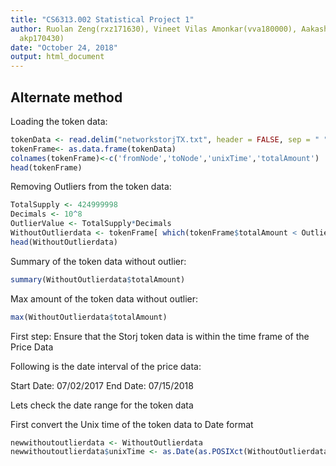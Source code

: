 ```yaml
---
title: "CS6313.002 Statistical Project 1"
author: Ruolan Zeng(rxz171630), Vineet Vilas Amonkar(vva180000), Aakash Kamlesh Punjabi(
  akp170430)
date: "October 24, 2018"
output: html_document
---
```

## Alternate method

Loading the token data:


```r
tokenData <- read.delim("networkstorjTX.txt", header = FALSE, sep = " ")
tokenFrame<- as.data.frame(tokenData)
colnames(tokenFrame)<-c('fromNode','toNode','unixTime','totalAmount')
head(tokenFrame)
```

Removing Outliers from the token data:


```r
TotalSupply <- 424999998
Decimals <- 10^8
OutlierValue <- TotalSupply*Decimals
WithoutOutlierdata <- tokenFrame[ which(tokenFrame$totalAmount < OutlierValue),]
head(WithoutOutlierdata)


```

Summary of the token data without outlier:

```r
summary(WithoutOutlierdata$totalAmount)

```

Max amount of the token data without outlier:

```r
max(WithoutOutlierdata$totalAmount)
```

First step: Ensure that the Storj token data is within the time frame of the Price Data

Following is the date interval of the price data:

Start Date: 07/02/2017
End Date: 07/15/2018

Lets check the date range for the token data

First convert the Unix time of the token data to Date format

```r
newwithoutoutlierdata <- WithoutOutlierdata
newwithoutoutlierdata$unixTime <- as.Date(as.POSIXct(WithoutOutlierdata$unixTime,origin="1970-01-01",tz="GMT"))



```


